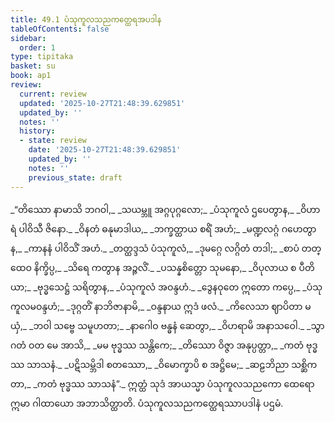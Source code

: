 ```yaml
---
title: 49.1 ပံသုကူလသညကတ္ထေရအပဒါန
tableOfContents: false
sidebar:
  order: 1
type: tipitaka
basket: su
book: ap1
review:
  current: review
  updated: '2025-10-27T21:48:39.629851'
  updated_by: ''
  notes: ''
  history:
  - state: review
    date: '2025-10-27T21:48:39.629851'
    updated_by: ''
    notes: ''
    previous_state: draft
---
```



<ReviewStatus review={frontmatter.review} showDetails={true} />

<HypothesisAnnotation frontmatter={frontmatter} />

<DynamicBreadcrumb />

<Division number="1" book="ap1" e="ch" v="20" p="429">

<Paragraph number="6185" type="verses" book="ap1">
_“တိဿော နာမာသိ ဘဂဝါ,_  
_သယမ္ဘူ အဂ္ဂပုဂ္ဂလော;_  
_ပံသုကူလံ ဌပေတွာန,_  
_ဝိဟာရံ ပါဝိသီ ဇိနော._  

</Paragraph>

</Division>
<Division number="2" book="ap1" e="ch" v="20" p="429">

<Paragraph number="6186" type="verses" book="ap1">
_ဝိနတံ ဓနုမာဒါယ,_  
_ဘက္ခတ္ထာယ စရိံ အဟံ;_  
_မဏ္ဍလဂ္ဂံ ဂဟေတွာန,_  
_ကာနနံ ပါဝိသိံ အဟံ._  

</Paragraph>

</Division>
<Division number="3" book="ap1" e="ch" v="20" p="429">

<Paragraph number="6187" type="verses" book="ap1">
_တတ္ထဒ္ဒသံ ပံသုကူလံ,_  
_ဒုမဂ္ဂေ လဂ္ဂိတံ တဒါ;_  
_စာပံ တတ္ထေဝ နိက္ခိပ္ပ,_  
_သိရေ ကတွာန အဉ္ဇလိံ._  

</Paragraph>

</Division>
<Division number="4" book="ap1" e="ch" v="20" p="429">

<Paragraph number="6188" type="verses" book="ap1">
_ပသန္နစိတ္တော သုမနော,_  
_ဝိပုလာယ စ ပီတိယာ;_  
_ဗုဒ္ဓသေဋ္ဌံ သရိတွာန,_  
_ပံသုကူလံ အဝန္ဒဟံ._  

</Paragraph>

</Division>
<Division number="5" book="ap1" e="ch" v="20" p="429">

<Paragraph number="6189" type="verses" book="ap1">
_ဒွေနဝုတေ ဣတော ကပ္ပေ,_  
_ပံသုကူလမဝန္ဒဟံ;_  
_ဒုဂ္ဂတိံ နာဘိဇာနာမိ,_  
_ဝန္ဒနာယ ဣဒံ ဖလံ._  

</Paragraph>

</Division>
<Division number="6" book="ap1" e="ch" v="20" p="429">

<Paragraph number="6190" type="verses" book="ap1">
_ကိလေသာ ဈာပိတာ မယှံ,_  
_ဘဝါ သဗ္ဗေ သမူဟတာ;_  
_နာဂေါဝ ဗန္ဓနံ ဆေတွာ,_  
_ဝိဟရာမိ အနာသဝေါ._  

</Paragraph>

</Division>
<Division number="7" book="ap1" e="ch" v="20" p="429">

<Paragraph number="6191" type="verses" book="ap1">
_သွာဂတံ ဝတ မေ အာသိ,_  
_မမ ဗုဒ္ဓဿ သန္တိကေ;_  
_တိဿော ဝိဇ္ဇာ အနုပ္ပတ္တာ,_  
_ကတံ ဗုဒ္ဓဿ သာသနံ._  

</Paragraph>

</Division>
<Division number="8" book="ap1" e="ch" v="20" p="429">

<Paragraph number="6192" type="verses" book="ap1">
_ပဋိသမ္ဘိဒါ စတဿော,_  
_ဝိမောက္ခာပိ စ အဋ္ဌိမေ;_  
_ဆဠဘိညာ သစ္ဆိကတာ,_  
_ကတံ ဗုဒ္ဓဿ သာသနံ”._  

</Paragraph>

<Paragraph number="6193" book="ap1">
ဣတ္ထံ သုဒံ အာယသ္မာ ပံသုကူလသညကော ထေရော ဣမာ ဂါထာယော အဘာသိတ္ထာတိ.

</Paragraph>
</Division>

<Paragraph number="6194" type="center" book="ap1">
ပံသုကူလသညကတ္ထေရဿာပဒါနံ ပဌမံ.
</Paragraph>